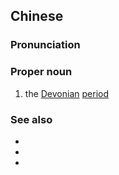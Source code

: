 {{also|泥盆纪}}
==Chinese==
{{zh-forms|s=泥盆纪|type=21}}
{{wikipedia|lang=zh}}

===Pronunciation===
{{zh-pron
|m=Nípénjì
|c=nai4 pun4 gei2
|cat=pn
}}

===Proper noun===
{{zh-propn}}

# the [[Devonian]] [[period]]

===See also===
* {{zh-l|志留紀}}
* {{zh-l|石炭紀}}
* {{zh-l|古生代}}

{{zh-cat|Geology|Time}}